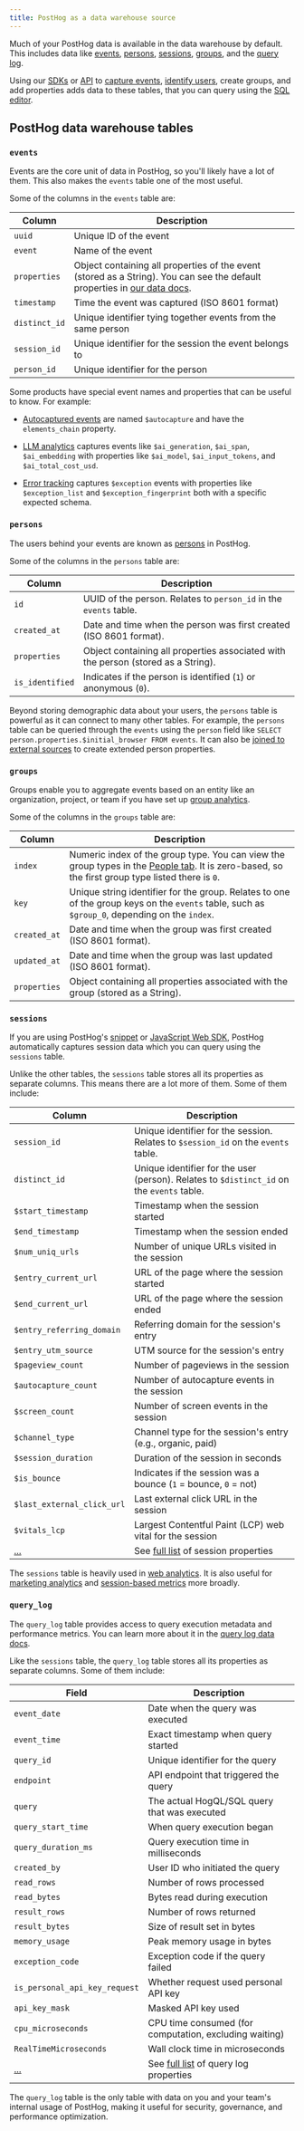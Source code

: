 ```yaml
---
title: PostHog as a data warehouse source
---
```


Much of your PostHog data is available in the data warehouse by default. This includes data like [events](/docs/data/events), [persons](/docs/data/persons), [sessions](/docs/data/sessions), [groups](/docs/product-analytics/group-analytics), and the [query log](/docs/data/query-log).

Using our [SDKs](/docs/libraries) or [API](/docs/api/capture) to [capture events](/docs/getting-started/send-events), [identify users](/docs/getting-started/identify-users), create groups, and add properties adds data to these tables, that you can query using the [SQL editor](/docs/data-warehouse/query).

## PostHog data warehouse tables

### `events`

Events are the core unit of data in PostHog, so you'll likely have a lot of them. This also makes the `events` table one of the most useful. 

Some of the columns in the `events` table are:

| Column         | Description                                                        |
|----------------|--------------------------------------------------------------------|
| `uuid`         | Unique ID of the event                                             |
| `event`        | Name of the event                                                  |
| `properties`   | Object containing all properties of the event (stored as a String). You can see the default properties in [our data docs](/docs/data/events#default-properties). |
| `timestamp`    | Time the event was captured (ISO 8601 format)                      |
| `distinct_id`  | Unique identifier tying together events from the same person       |
| `session_id`   | Unique identifier for the session the event belongs to             |
| `person_id`    | Unique identifier for the person                                   |

Some products have special event names and properties that can be useful to know. For example:

- [Autocaptured events](/tutorials/hogql-autocapture) are named `$autocapture` and have the `elements_chain` property.

- [LLM analytics](/docs/llm-analytics) captures events like `$ai_generation`, `$ai_span`, `$ai_embedding` with properties like `$ai_model`, `$ai_input_tokens`, and `$ai_total_cost_usd`.

- [Error tracking](/docs/error-tracking) captures `$exception` events with properties like `$exception_list` and `$exception_fingerprint` both with a specific expected schema.

### `persons`

The users behind your events are known as [persons](/docs/data/persons) in PostHog.

Some of the columns in the `persons` table are:

| Column          | Description                                                                                      |
|-----------------|--------------------------------------------------------------------------------------------------|
| `id`            | UUID of the person. Relates to `person_id` in the `events` table.                                |
| `created_at`    | Date and time when the person was first created (ISO 8601 format).                               |
| `properties`    | Object containing all properties associated with the person (stored as a String).                |
| `is_identified` | Indicates if the person is identified (`1`) or anonymous (`0`).                                  |

Beyond storing demographic data about your users, the `persons` table is powerful as it can connect to many other tables. For example, the `persons` table can be queried through the `events` using the `person` field like `SELECT person.properties.$initial_browser FROM events`. It can also be [joined to external sources](/docs/data-warehouse/join) to create extended person properties.

### `groups`

Groups enable you to aggregate events based on an entity like an organization, project, or team if you have set up [group analytics](/docs/product-analytics/group-analytics).

Some of the columns in the `groups` table are:

| Column        | Description                                                                                                                                                                        |
|-------------- |------------------------------------------------------------------------------------------------------------------------------------------------------------------------------------|
| `index`       | Numeric index of the group type. You can view the group types in the [People tab](https://app.posthog.com/persons). It is zero-based, so the first group type listed there is `0`. |
| `key`         | Unique string identifier for the group. Relates to one of the group keys on the `events` table, such as `$group_0`, depending on the `index`.                                      |
| `created_at`  | Date and time when the group was first created (ISO 8601 format).                                                                                                                  |
| `updated_at`  | Date and time when the group was last updated (ISO 8601 format).                                                                                                                   |
| `properties`  | Object containing all properties associated with the group (stored as a String).                                                                                                   |

### `sessions` 

If you are using PostHog's [snippet](/docs/getting-started/install?tab=snippet) or [JavaScript Web SDK](/docs/libraries/js), PostHog automatically captures session data which you can query using the `sessions` table.

Unlike the other tables, the `sessions` table stores all its properties as separate columns. This means there are a lot more of them. Some of them include:

| Column                      | Description                                                                                  |
|-----------------------------|----------------------------------------------------------------------------------------------|
| `session_id`                | Unique identifier for the session. Relates to `$session_id` on the `events` table.           | 
| `distinct_id`               | Unique identifier for the user (person). Relates to `$distinct_id` on the `events` table.    |
| `$start_timestamp`          | Timestamp when the session started                                                           |
| `$end_timestamp`            | Timestamp when the session ended                                                             |
| `$num_uniq_urls`            | Number of unique URLs visited in the session                                                 |
| `$entry_current_url`        | URL of the page where the session started                                                    |
| `$end_current_url`          | URL of the page where the session ended                                                      |
| `$entry_referring_domain`   | Referring domain for the session's entry                                                     |
| `$entry_utm_source`         | UTM source for the session's entry                                                           |
| `$pageview_count`           | Number of pageviews in the session                                                           |
| `$autocapture_count`        | Number of autocapture events in the session                                                  |
| `$screen_count`             | Number of screen events in the session                                                       |
| `$channel_type`             | Channel type for the session's entry (e.g., organic, paid)                                   |
| `$session_duration`         | Duration of the session in seconds                                                           |
| `$is_bounce`                | Indicates if the session was a bounce (`1` = bounce, `0` = not)                              |
| `$last_external_click_url`  | Last external click URL in the session                                                       |
| `$vitals_lcp`               | Largest Contentful Paint (LCP) web vital for the session                                     |
| [...](/docs/data/sessions#session-properties) | See [full list](/docs/data/sessions#session-properties) of session properties |

The `sessions` table is heavily used in [web analytics](/docs/web-analytics). It is also useful for [marketing analytics](/docs/web-analytics/marketing-analytics) and [session-based metrics](/tutorials/session-metrics) more broadly.

### `query_log`

The `query_log` table provides access to query execution metadata and performance metrics. You can learn more about it in the [query log data docs](/docs/data/query-log).

Like the `sessions` table, the `query_log` table stores all its properties as separate columns. Some of them include:

| Field                        | Description                                                                            |
|------------------------------|----------------------------------------------------------------------------------------|
| `event_date`                 | Date when the query was executed                                                       |
| `event_time`                 | Exact timestamp when query started                                                     |
| `query_id`                   | Unique identifier for the query                                                        |
| `endpoint`                   | API endpoint that triggered the query                                                  |
| `query`                      | The actual HogQL/SQL query that was executed                                           |
| `query_start_time`           | When query execution began                                                             |
| `query_duration_ms`          | Query execution time in milliseconds                                                   |
| `created_by`                 | User ID who initiated the query                                                        |
| `read_rows`                  | Number of rows processed                                                               |
| `read_bytes`                 | Bytes read during execution                                                            |
| `result_rows`                | Number of rows returned                                                                |
| `result_bytes`               | Size of result set in bytes                                                            |
| `memory_usage`               | Peak memory usage in bytes                                                             |
| `exception_code`             | Exception code if the query failed                                                     |
| `is_personal_api_key_request`| Whether request used personal API key                                                  |
| `api_key_mask`               | Masked API key used                                                                    |
| `cpu_microseconds`           | CPU time consumed (for computation, excluding waiting)                                 |
| `RealTimeMicroseconds`       | Wall clock time in microseconds                                                        |
| [...](/docs/data/query-log#table-schema) | See [full list](/docs/data/query-log#table-schema) of query log properties |

The `query_log` table is the only table with data on you and your team's internal usage of PostHog, making it useful for security, governance, and performance optimization.